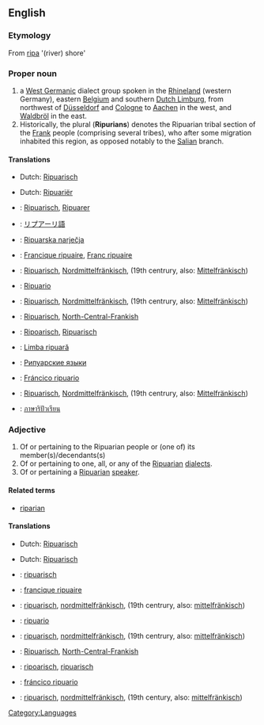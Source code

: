 {{wikipedia|Ripuarian (language)}}
==English==
{{wikipedia|Ripuarian Franks}}

===Etymology===
From {{etyl|la}} [[ripa]] '(river) shore'

===Proper noun===
{{en-proper noun|Ripuarians}}

# a [[West Germanic]] dialect group spoken in the [[Rhineland]] (western Germany), eastern [[Belgium]] and southern [[Dutch Limburg]], from northwest of [[Düsseldorf]] and [[Cologne]] to [[Aachen]] in the west, and [[Waldbröl]] in the east.
# Historically, the plural ('''Ripurians''') denotes the Ripuarian tribal section of the [[Frank]] people (comprising several tribes), who after some migration inhabited this region, as opposed notably to the [[Salian]] branch.

====Translations====
{{trans-top|West Germanic dialect}}
* Dutch: [[Ripuarisch]]
{{trans-mid}}
{{trans-bottom}}

{{trans-top|member of a section of the Frankish people}}
* Dutch: [[Ripuariër]] {{m}}
{{trans-mid}}
{{trans-bottom}}

{{checktrans-top}}
* {{ttbc|Bavarian}}: [[Ripuarisch]], [[Ripuarer]]
* {{ttbc|Japanese}}: [[リプアーリ語]]
* {{ttbc|Croatian}}: [[Ripuarska narječja]]
* {{ttbc|French}}: [[Francique ripuaire]], [[Franc ripuaire]]
* {{ttbc|German}}: [[Ripuarisch]], [[Nordmittelfränkisch]], (19th centrury, also: [[Mittelfränkisch]])
* {{ttbc|Italian}}: [[Ripuario]]
* {{ttbc|Low Saxon}}: [[Ripuarisch]], [[Nordmittelfränkisch]], (19th centrury, also: [[Mittelfränkisch]])
{{checktrans-mid}}
* {{ttbc|Pennsilvanian Dutch}}: [[Ripuarisch]], [[North-Central-Frankish]]
* {{ttbc|Ripuarian}}: [[Ripoarisch]], [[Ripuarisch]]
* {{ttbc|Romanian}}: [[Limba ripuară]]
* {{ttbc|Russian}}: [[Рипуарские языки]]
* {{ttbc|Spanish}}: [[Fráncico ripuario]]
* {{ttbc|Swiss German}}: [[Ripuarisch]], [[Nordmittelfränkisch]], (19th centrury, also: [[Mittelfränkisch]])
* {{ttbc|Thai}}: [[ภาษาริปัวเรียน]]
{{checktrans-bottom}}

===Adjective===
{{en-adj}}

# Of or pertaining to the Ripuarian people or (one of) its member(s)/decendants(s)
# Of or pertaining to one, all, or any of the [[Ripuarian]] [[dialect]]s.
# Of or pertaining a [[Ripuarian]] [[speaker]].

====Related terms====
* [[riparian]]

====Translations====
{{trans-top|pertaining to a/the tribal Ripuarian(s)}}
* Dutch: [[Ripuarisch]]
{{trans-mid}}
{{trans-bottom}}

{{trans-top|pertaining to language}}
* Dutch: [[Ripuarisch]]
{{trans-mid}}
{{trans-bottom}}

{{trans-top|pertaining to a speaker}}
{{trans-mid}}
{{trans-bottom}}

{{checktrans-top}}
* {{ttbc|Bavarian}}: [[ripuarisch]]
* {{ttbc|French}}: [[francique ripuaire]]
* {{ttbc|German}}: [[ripuarisch]], [[nordmittelfränkisch]], (19th centrury, also: [[mittelfränkisch]])
* {{ttbc|Italian}}: [[ripuario]]
{{checktrans-mid}}
* {{ttbc|Low Saxon}}: [[ripuarisch]], [[nordmittelfränkisch]], (19th centrury, also: [[mittelfränkisch]])
* {{ttbc|Pennsilvanian Dutch}}: [[Ripuarisch]], [[North-Central-Frankish]]
* {{ttbc|Ripuarian}}: [[ripoarisch]], [[ripuarisch]]
* {{ttbc|Spanish}}: [[fráncico ripuario]]
* {{ttbc|Swiss German}}: [[ripuarisch]], [[nordmittelfränkisch]], (19th century, also: [[mittelfränkisch]])
{{checktrans-bottom}}

[[Category:Languages]]